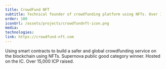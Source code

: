 ```yaml
---
title: CrowdFund NFT
subtitle: Technical founder of crowdfunding platform using NFTs. Over 15,000 ICP raised.
order: 100
iconUrl: /assets/projects/crowdfundnft-icon.png
media:
technologies:
link: https://crowdfund-nft.com
---
```

Using smart contracts to build a safer and global crowdfunding service on the blockchain using NFTs. Supernova public good category winner. Hosted on the IC. Over 15,000 ICP raised.